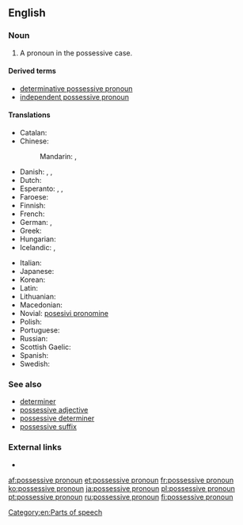 ==English==

===Noun===
{{en-noun|head=[[possessive]] [[pronoun]]}}

# {{grammar}} A pronoun in the possessive case.

====Derived terms====
* [[determinative possessive pronoun]]
* [[independent possessive pronoun]]

====Translations====
{{trans-top|pronoun in the possessive case}}
* Catalan: {{t-|ca|pronom possessiu|m}}
* Chinese:
*: Mandarin: {{t|cmn|所有格代名詞|sc=Hani}},  {{t|cmn|所有格代名词|tr=suǒyǒu-gé dàimíngcí|sc=Hani}}
* Danish: {{t-|da|possessivt pronomen|n}}, {{t-|da|possesivpronomen|n}}, {{t-|da|ejestedord|n}}
* Dutch: {{t+|nl|bezittelijk voornaamwoord|n}}
* Esperanto: {{t-|eo|posesiva pronomo}}, {{t-|eo|poseda pronomo}}, {{t-|eo|posesivo}}
* Faroese: {{t-|fo|ognarfornavn|n}}
* Finnish: {{t+|fi|possessiivipronomini}}
* French: {{t+|fr|pronom possessif|m}}
* German: {{t-|de|besitzanzeigende Fürwort|n}}, {{t+|de|Possessivpronomen|n}}
* Greek: {{t-|el|κτητική αντωνυμία|f|tr=ktitikí antonymía|sc=Grek}}
* Hungarian: {{t+|hu|birtokos névmás}}
* Icelandic: {{t+|is|eignarfornafn|n}},  {{t+|is|efn.|n}}
{{trans-mid}}
* Italian: {{t-|it|pronome possessivo|m}}
* Japanese: {{t-|ja|所有代名詞|tr=しょゆうだいめいし, shoyū daimeishi}}
* Korean: {{t+|ko|소유대명사|tr=soyu-daemyeongsa|sc=Hang}}
* Latin: {{t-|la|pronomen possessivum|n}}
* Lithuanian: {{t-|lt|savybinis įvardis|m}}
* Macedonian: {{t-|mk|посвојна заменка|f|tr=pósvojna zámenka}}
* Novial: [[posesivi pronomine]]
* Polish: {{t+|pl|zaimek dzierżawczy|m}}
* Portuguese: {{t+|pt|pronome possessivo|m}}
* Russian: {{t+|ru|притяжательное местоимение|n|tr=pritjažátel’noje mestoiménije}}
* Scottish Gaelic: {{t-|gd|riochdair seilbheach|m}}
* Spanish: {{t-|es|pronombre posesivo|m}}
* Swedish: {{t+|sv|possessivt pronomen|n}}
{{trans-bottom}}

===See also===
* [[determiner]]
* [[possessive adjective]]
* [[possessive determiner]]
* [[possessive suffix]]

===External links===
* {{pedialite}}

[[Category:en:Parts of speech]]

[[af:possessive pronoun]]
[[et:possessive pronoun]]
[[fr:possessive pronoun]]
[[ko:possessive pronoun]]
[[ja:possessive pronoun]]
[[pl:possessive pronoun]]
[[pt:possessive pronoun]]
[[ru:possessive pronoun]]
[[fi:possessive pronoun]]